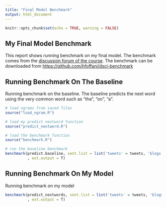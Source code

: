 ```yaml
---
title: "Final Model Benchmark"
output: html_document
---
```


```r
knitr::opts_chunk$set(echo = TRUE, warning = FALSE)
```

## My Final Model Benchmark

This report shows running benchmark on my final model. The benchmark comes from the [discussion forum of the course](https://www.coursera.org/learn/data-science-project/discussions/all/threads/1aWTuoCGEeakbhIiKPxV8w). The benchmark can be downloaded from [https://github.com/hfoffani/dsci-benchmark](https://github.com/hfoffani/dsci-benchmark)

## Running Benchmark On The Baseline
Running benchmark on the baseline. The baseline predicts the next word using the very common word such as "the", "on", "a".
```r
# load ngrams from saved files
source("load_ngram.R")

# load my predict nextword function
source("predict_nextword.R")

# load the benchmark function
source("benchmark.R")

# run the baseline benchmark 
benchmark(predict.baseline, sent.list = list('tweets' = tweets, 'blogs' = blogs)
          , ext.output = T)

```

## Running Benchmark On My Model

Running benchmark on my model

```r
benchmark(predict_nextwords, sent.list = list('tweets' = tweets, 'blogs' = blogs)
          , ext.output = T)

```


